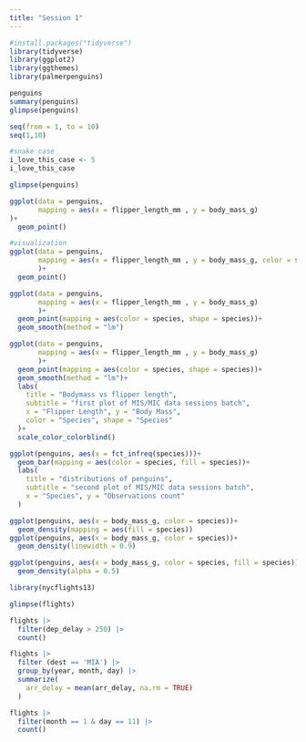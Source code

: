 ```yaml
---
title: "Session 1"
---
```


```r
#install.packages("tidyverse")
library(tidyverse)
library(ggplot2)
library(ggthemes)
library(palmerpenguins)
```

```r
penguins
summary(penguins)
glimpse(penguins)
```

```r
seq(from = 1, to = 10)
seq(1,10)

```

```r
#snake case
i_love_this_case <- 5
i_love_this_case
```
```r
glimpse(penguins)
```
```r
ggplot(data = penguins,
       mapping = aes(x = flipper_length_mm , y = body_mass_g)
)+
  geom_point()
```


```r
#visualization
ggplot(data = penguins,
       mapping = aes(x = flipper_length_mm , y = body_mass_g, color = species)
       )+
  geom_point()
```

```r
ggplot(data = penguins,
       mapping = aes(x = flipper_length_mm , y = body_mass_g)
       )+
  geom_point(mapping = aes(color = species, shape = species))+
  geom_smooth(method = "lm")
```

```r
ggplot(data = penguins,
       mapping = aes(x = flipper_length_mm , y = body_mass_g)
       )+
  geom_point(mapping = aes(color = species, shape = species))+
  geom_smooth(method = "lm")+
  labs(
    title = "Bodymass vs flipper length",
    subtitle = "first plot of MIS/MIC data sessions batch",
    x = "Flipper Length", y = "Body Mass",
    color = "Species", shape = "Species"
  )+
  scale_color_colorblind()
```

```r
ggplot(penguins, aes(x = fct_infreq(species)))+
  geom_bar(mapping = aes(color = species, fill = species))+
  labs(
    title = "distributions of penguins",
    subtitle = "second plot of MIS/MIC data sessions batch",
    x = "Species", y = "Observations count"
  )
```

```r
ggplot(penguins, aes(x = body_mass_g, color = species))+
  geom_density(mapping = aes(fill = species))
ggplot(penguins, aes(x = body_mass_g, color = species))+
  geom_density(linewidth = 0.9)
```

```r
ggplot(penguins, aes(x = body_mass_g, color = species, fill = species))+
  geom_density(alpha = 0.5)
```
```r
library(nycflights13)
```

```r
glimpse(flights)
```

```r
flights |>
  filter(dep_delay > 250) |>
  count()
```

```r
flights |>
  filter (dest == 'MIA') |>
  group_by(year, month, day) |>
  summarize(
    arr_delay = mean(arr_delay, na.rm = TRUE)
  )
```

```r
flights |>
  filter(month == 1 & day == 11) |>
  count()
```

